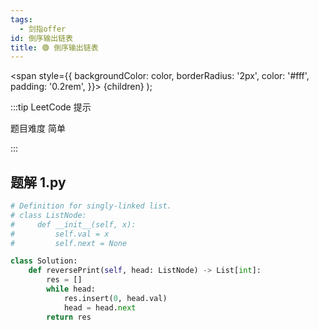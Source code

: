 ```yaml
---
tags:
  - 剑指offer
id: 倒序输出链表
title: 🟢 倒序输出链表
---
```


  <span
    style={{
      backgroundColor: color,
      borderRadius: '2px',
      color: '#fff',
      padding: '0.2rem',
    }}>
    {children}
  </span>
);

:::tip LeetCode 提示

题目难度 <Highlight color="#00b8a3">简单</Highlight>

:::

## 题解 1.py

```py
# Definition for singly-linked list.
# class ListNode:
#     def __init__(self, x):
#         self.val = x
#         self.next = None

class Solution:
    def reversePrint(self, head: ListNode) -> List[int]:
        res = []
        while head:
            res.insert(0, head.val)
            head = head.next
        return res
```


